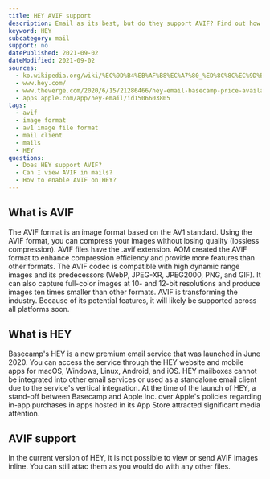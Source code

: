 ```yaml
---
title: HEY AVIF support
description: Email as its best, but do they support AVIF? Find out how you can use AVIF images in HEY.
keyword: HEY
subcategory: mail
support: no
datePublished: 2021-09-02
dateModified: 2021-09-02
sources:
  - ko.wikipedia.org/wiki/%EC%9D%B4%EB%AF%B8%EC%A7%80_%ED%8C%8C%EC%9D%BC_%ED%98%95%EC%8B%9D
  - www.hey.com/
  - www.theverge.com/2020/6/15/21286466/hey-email-basecamp-price-availability-platforms-launch
  - apps.apple.com/app/hey-email/id1506603805
tags:
  - avif
  - image format
  - av1 image file format
  - mail client
  - mails
  - HEY
questions:
  - Does HEY support AVIF?
  - Can I view AVIF in mails?
  - How to enable AVIF on HEY?
---
```


## What is AVIF

The AVIF format is an image format based on the AV1 standard. Using the AVIF format, you can compress your images without losing quality (lossless compression). AVIF files have the .avif extension. AOM created the AVIF format to enhance compression efficiency and provide more features than other formats. The AVIF codec is compatible with high dynamic range images and its predecessors (WebP, JPEG-XR, JPEG2000, PNG, and GIF). It can also capture full-color images at 10- and 12-bit resolutions and produce images ten times smaller than other formats. AVIF is transforming the industry. Because of its potential features, it will likely be supported across all platforms soon.

## What is HEY

Basecamp's HEY is a new premium email service that was launched in June 2020. You can access the service through the HEY website and mobile apps for macOS, Windows, Linux, Android, and iOS. HEY mailboxes cannot be integrated into other email services or used as a standalone email client due to the service's vertical integration. At the time of the launch of HEY, a stand-off between Basecamp and Apple Inc. over Apple's policies regarding in-app purchases in apps hosted in its App Store attracted significant media attention.

## AVIF support

In the current version of HEY, it is not possible to view or send AVIF images inline. You can still attac them as you would do with any other files.
